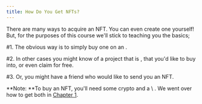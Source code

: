 ```yaml
---
title: How Do You Get NFTs?
---
```


There are many ways to acquire an  NFT. You can even create one yourself! But, for the purposes of this course we'll stick to teaching you the basics;

\#1. The obvious way is to simply buy one on an <Nutshell glossaryEntry="content/glossary/nft_marketplace.mdx" children="NFT Marketplace" />.&#x20;

\#2. In other cases you might know of a project that is <Nutshell children="minting" glossaryEntry="content/glossary/mint.mdx" />, that you'd like to buy into, or even claim for free.&#x20;

\#3. Or, you might have a friend who would like to send you an NFT.

**Note: **To buy an NFT, you'll need some crypto and a \\<Nutshell children="crypto wallet" /> . We went over how to get both in [Chapter 1](/chapters/1/1 "Chapter 1").&#x20;
